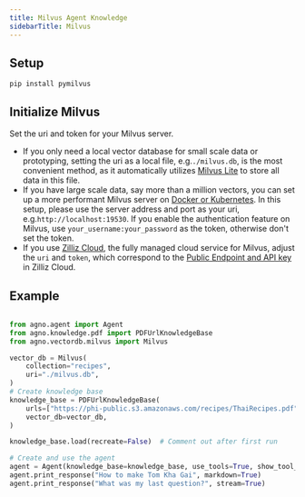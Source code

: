 ```yaml
---
title: Milvus Agent Knowledge
sidebarTitle: Milvus
---
```


## Setup

```shell
pip install pymilvus
```
## Initialize Milvus

Set the uri and token for your Milvus server.
- If you only need a local vector database for small scale data or prototyping, setting the uri as a local file, e.g.`./milvus.db`, is the most convenient method, as it automatically utilizes [Milvus Lite](https://milvus.io/docs/milvus_lite.md) to store all data in this file.
- If you have large scale data, say more than a million vectors, you can set up a more performant Milvus server on [Docker or Kubernetes](https://milvus.io/docs/quickstart.md). 
In this setup, please use the server address and port as your uri, e.g.`http://localhost:19530`. If you enable the authentication feature on Milvus, use `your_username:your_password` as the token, otherwise don't set the token.
- If you use [Zilliz Cloud](https://zilliz.com/cloud), the fully managed cloud service for Milvus, adjust the `uri` and `token`, which correspond to the [Public Endpoint and API key](https://docs.zilliz.com/docs/on-zilliz-cloud-console#cluster-details) in Zilliz Cloud.

## Example

```python agent_with_knowledge.py

from agno.agent import Agent
from agno.knowledge.pdf import PDFUrlKnowledgeBase
from agno.vectordb.milvus import Milvus

vector_db = Milvus(
    collection="recipes",
    uri="./milvus.db",
)
# Create knowledge base
knowledge_base = PDFUrlKnowledgeBase(
    urls=["https://phi-public.s3.amazonaws.com/recipes/ThaiRecipes.pdf"],
    vector_db=vector_db,
)

knowledge_base.load(recreate=False)  # Comment out after first run

# Create and use the agent
agent = Agent(knowledge_base=knowledge_base, use_tools=True, show_tool_calls=True)
agent.print_response("How to make Tom Kha Gai", markdown=True)
agent.print_response("What was my last question?", stream=True)
```